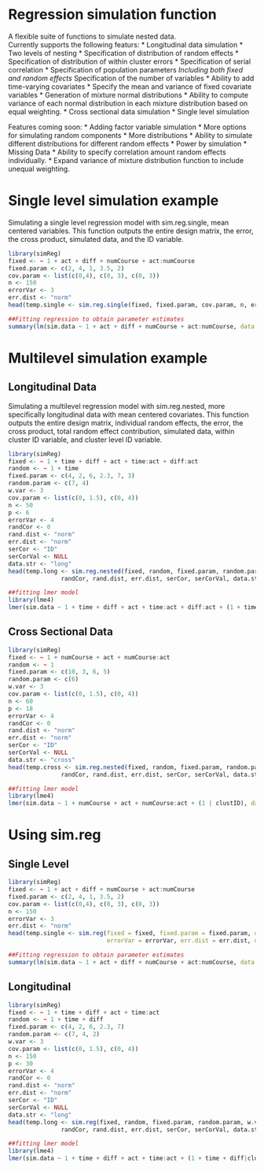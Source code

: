 Regression simulation function
===============================

A flexible suite of functions to simulate nested data.  
Currently supports the following featurs:
* Longitudinal data simulation
* Two levels of nesting
* Specification of distribution of random effects
* Specification of distribution of within cluster errors
* Specification of serial correlation
* Specification of population parameters
 *Including both fixed and random effects
* Specification of the number of variables
 * Ability to add time-varying covariates
 * Specify the mean and variance of fixed covariate variables
* Generation of mixture normal distributions
 * Ability to compute variance of each normal distribution in each mixture distribution
   based on equal weighting.
* Cross sectional data simulation
* Single level simulation

Features coming soon:
* Adding factor variable simulation
* More options for simulating random components
 * More distributions
 * Ability to simulate different distributions for different random effects
* Power by simulation
* Missing Data
* Ability to specify correlation amount random effects individually.
* Expand variance of mixture distribution function to include unequal weighting.

Single level simulation example
============================

Simulating a single level regression model with sim.reg.single, mean centered variables.  This function outputs the entire design matrix, the error, the cross product, simulated data, and the ID variable.

```{r single, message = FALSE}
library(simReg)
fixed <- ~ 1 + act + diff + numCourse + act:numCourse
fixed.param <- c(2, 4, 1, 3.5, 2)
cov.param <- list(c(0,4), c(0, 3), c(0, 3))
n <- 150
errorVar <- 3
err.dist <- "norm"
head(temp.single <- sim.reg.single(fixed, fixed.param, cov.param, n, errorVar, err.dist), n = 15)

##Fitting regression to obtain parameter estimates
summary(lm(sim.data ~ 1 + act + diff + numCourse + act:numCourse, data = temp.single))
```

Multilevel simulation example
==========================

Longitudinal Data
-------------------
Simulating a multilevel regression model with sim.reg.nested, more specifically longitudinal data with mean centered covariates.  This function outputs the entire design matrix, individual random effects, the error, the cross product, total random effect contribution, simulated data, within cluster ID variable, and cluster level ID variable.

```{r long, message = FALSE}
library(simReg)
fixed <- ~ 1 + time + diff + act + time:act + diff:act
random <- ~ 1 + time
fixed.param <- c(4, 2, 6, 2.3, 7, 3)
random.param <- c(7, 4)
w.var <- 3
cov.param <- list(c(0, 1.5), c(0, 4))
n <- 50
p <- 6
errorVar <- 4
randCor <- 0
rand.dist <- "norm"
err.dist <- "norm"
serCor <- "ID"
serCorVal <- NULL
data.str <- "long"
head(temp.long <- sim.reg.nested(fixed, random, fixed.param, random.param, w.var, cov.param, n, p, errorVar,
               randCor, rand.dist, err.dist, serCor, serCorVal, data.str), n = 15)

##fitting lmer model
library(lme4)
lmer(sim.data ~ 1 + time + diff + act + time:act + diff:act + (1 + time|clustID), data = temp.long)
```

Cross Sectional Data
----------------------
```{r cross, message = FALSE}
library(simReg)
fixed <- ~ 1 + numCourse + act + numCourse:act
random <- ~ 1
fixed.param <- c(10, 3, 6, 5)
random.param <- c(6)
w.var <- 3
cov.param <- list(c(0, 1.5), c(0, 4))
n <- 60
p <- 18
errorVar <- 4
randCor <- 0
rand.dist <- "norm"
err.dist <- "norm"
serCor <- "ID"
serCorVal <- NULL
data.str <- "cross"
head(temp.cross <- sim.reg.nested(fixed, random, fixed.param, random.param, w.var, cov.param, n, p, errorVar,
               randCor, rand.dist, err.dist, serCor, serCorVal, data.str), n = 15)

##fitting lmer model
library(lme4)
lmer(sim.data ~ 1 + numCourse + act + numCourse:act + (1 | clustID), data = temp.cross)
```

Using sim.reg
================

Single Level
--------------

```{r singlesimReg, message = FALSE}
library(simReg)
fixed <- ~ 1 + act + diff + numCourse + act:numCourse
fixed.param <- c(2, 4, 1, 3.5, 2)
cov.param <- list(c(0,4), c(0, 3), c(0, 3))
n <- 150
errorVar <- 3
err.dist <- "norm"
head(temp.single <- sim.reg(fixed = fixed, fixed.param = fixed.param, cov.param = cov.param, n = n, 
                            errorVar = errorVar, err.dist = err.dist, data.str = "single"), n = 15)

##Fitting regression to obtain parameter estimates
summary(lm(sim.data ~ 1 + act + diff + numCourse + act:numCourse, data = temp.single))
```

Longitudinal
---------------
```{r simreg, message = FALSE}
library(simReg)
fixed <- ~ 1 + time + diff + act + time:act 
random <- ~ 1 + time + diff
fixed.param <- c(4, 2, 6, 2.3, 7)
random.param <- c(7, 4, 2)
w.var <- 3
cov.param <- list(c(0, 1.5), c(0, 4))
n <- 150
p <- 30
errorVar <- 4
randCor <- 0
rand.dist <- "norm"
err.dist <- "norm"
serCor <- "ID"
serCorVal <- NULL
data.str <- "long"
head(temp.long <- sim.reg(fixed, random, fixed.param, random.param, w.var, cov.param, n, p, errorVar,
               randCor, rand.dist, err.dist, serCor, serCorVal, data.str), n = 15)

##fitting lmer model
library(lme4)
lmer(sim.data ~ 1 + time + diff + act + time:act + (1 + time + diff|clustID), data = temp.long)
```

